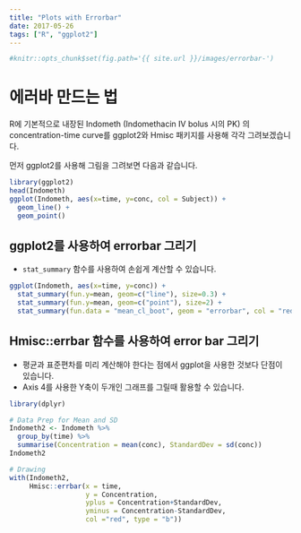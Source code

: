 ```yaml
---
title: "Plots with Errorbar"
date: 2017-05-26
tags: ["R", "ggplot2"]
---
```


```r
#knitr::opts_chunk$set(fig.path='{{ site.url }}/images/errorbar-')
```

# 에러바 만드는 법

R에 기본적으로 내장된 Indometh (Indomethacin IV bolus 시의 PK) 의 concentration-time curve를 ggplot2와 Hmisc 패키지를 사용해 각각 그려보겠습니다.

먼저 ggplot2를 사용해 그림을 그려보면 다음과 같습니다.

```r
library(ggplot2)
head(Indometh)
ggplot(Indometh, aes(x=time, y=conc, col = Subject)) + 
  geom_line() +
  geom_point()
```

## ggplot2를 사용하여 errorbar 그리기

- `stat_summary` 함수를 사용하여 손쉽게 계산할 수 있습니다.

```r
ggplot(Indometh, aes(x=time, y=conc)) + 
  stat_summary(fun.y=mean, geom=c("line"), size=0.3) +
  stat_summary(fun.y=mean, geom=c("point"), size=2) +
  stat_summary(fun.data = "mean_cl_boot", geom = "errorbar", col = "red", width = 0.3)
```

## Hmisc::errbar 함수를 사용하여 error bar 그리기

- 평균과 표준편차를 미리 계산해야 한다는 점에서 ggplot을 사용한 것보다 단점이 있습니다. 
- Axis 4를 사용한 Y축이 두개인 그래프를 그릴때 활용할 수 있습니다.

```r
library(dplyr)

# Data Prep for Mean and SD
Indometh2 <- Indometh %>% 
  group_by(time) %>% 
  summarise(Concentration = mean(conc), StandardDev = sd(conc))
Indometh2

# Drawing
with(Indometh2,
     Hmisc::errbar(x = time,
                   y = Concentration,
                   yplus = Concentration+StandardDev,
                   yminus = Concentration-StandardDev,
                   col ="red", type = "b"))
```

